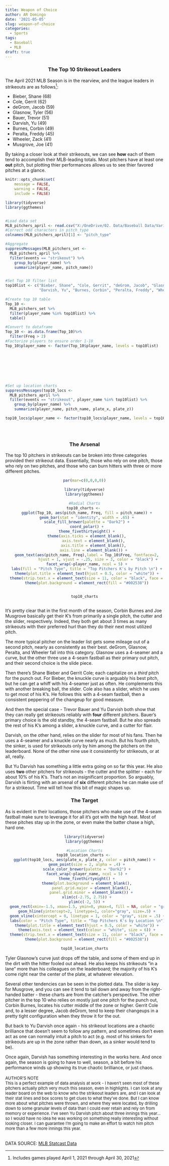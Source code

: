 ```yaml
---
title: Weapon of Choice
author: AR Domingo
date: '2021-05-05'
slug: weapon-of-choice
categories:
  - Sports
tags:
  - Baseball
  - MLB
draft: true
---
```



<center><h3>The Top 10 Strikeout Leaders</h3></center>

The April 2021 MLB Season is in the rearview, and the league leaders in strikeouts are as follows^[Includes games played April 1, 2021 through April 30, 2021]:  


* Bieber, Shane (68)  
* Cole, Gerrit (62)  
* deGrom, Jacob (59)  
* Glasnow, Tyler (56)  
* Bauer, Trevor (51)  
* Darvish, Yu (49)  
* Burnes, Corbin (49)  
* Peralta, Freddy (45)  
* Wheeler, Zack (41)  
* Musgrove, Joe (41)  
  
  
By taking a closer look at their strikeouts, we can see **how** each of them tend to accomplish their MLB-leading totals.  Most pitchers have at least one **out** pitch, but plotting thier performances allows us to see thier favored pitches at a glance. 


```r



knitr::opts_chunk$set(
	message = FALSE,
	warning = FALSE,
	include = FALSE)

library(tidyverse)
library(ggthemes)


#Load data set
MLB_pitchers_april <- read.csv("X:/OneDrive/02. Data/Baseball Data/Various/STATCAST/MLB_All_Pitchers_April2021.csv")
#Correct odd characters in pitch_type
colnames(MLB_pitchers_april)[1] <- "pitch_type"

#Aggregate
suppressMessages(MLB_pitchers_set <- 
  MLB_pitchers_april %>% 
  filter(events == "strikeout") %>% 
    group_by(player_name) %>% 
    summarize(player_name, pitch_name))


#Set Top 10 filter list
top10list <- c("Bieber, Shane", "Cole, Gerrit", "deGrom, Jacob", "Glasnow, Tyler", "Bauer, Trevor",
               "Darvish, Yu", "Burnes, Corbin", "Peralta, Freddy", "Wheeler, Zack", "Musgrove, Joe")

#Create top 10 table
Top_10 <- 
  MLB_pitchers_set %>% 
  filter(player_name %in% top10list) %>% 
  table()

#Convert to dataframe
Top_10 <- as.data.frame(Top_10)%>% 
  filter(Freq > 2)
#Factorize players to ensure order 1-10
Top_10$player_name <- factor(Top_10$player_name, levels = top10list)








#Set up location charts
suppressMessages(top10_locs <- 
  MLB_pitchers_april %>% 
  filter(events == "strikeout", player_name %in% top10list) %>% 
    group_by(player_name) %>% 
    summarize(player_name, pitch_name, plate_x, plate_z))

top10_locs$player_name <- factor(top10_locs$player_name, levels = top10list)





```




<center><h3>The Arsenal</h3></center>

The top 10 pitchers in strikeouts can be broken into three categories provided their strikeout data.  Essentially, those who rely on one pitch, those who rely on two pitches, and those who can burn hitters with three or more different pitches.  


<center>
```r

par(mar=c(0,0,0,0))

library(tidyverse)
library(ggthemes)

#Radial Charts
top10_charts <- 
  ggplot(Top_10, aes(pitch_name, Freq, fill = pitch_name)) +
  geom_bar(stat = "identity", width = .65) +
  scale_fill_brewer(palette = "Dark2") +
  coord_polar() +
  theme_fivethirtyeight() +
  theme(axis.ticks = element_blank(),
        axis.text = element_blank(),
        axis.title = element_blank(),
        axis.line = element_blank()) +
  geom_text(aes(pitch_name, Freq),label = Top_10$Freq, fontface=2,
            hjust = 1, vjust = -.25, size = 3, color = "black") +
  facet_wrap(~player_name, ncol = 5) +
  labs(fill = "Pitch Type", title = "Top Pitchers K's by Pitch \n") +
  theme(plot.title = element_text(hjust = 0.5, color = "white")) +
  theme(strip.text.x = element_text(size = 11, color = "black", face = "bold.italic")) +
  theme(plot.background = element_rect(fill = "#002538"))


top10_charts



```
</center>


It's pretty clear that in the first month of the season, Corbin Burnes and Joe Musgrove basically get their K's from primarily a single pitch, the cutter and the slider, respectively. Indeed, they both get about 3 times as many strikeouts with their preferred hurl than they do their next most utilized pitch.

The more typical pitcher on the leader list gets some mileage out of a second pitch, nearly as consistently as their best.  deGrom, Glasnow, Peralta, and Wheeler fall into this category.  Glasnow uses a 4-seamer and a curve, but the other three use a 4-seam fastball as their primary out pitch, and their second choice is the slide piece.

Then there's Shane Bieber and Gerrit Cole; each capitalize on a *third* pitch for the punch out.  For Bieber, the knuckle curve is arguably his best pitch, but he can get a whiff with his 4-seamer just as often.  He complements this with another breaking ball, the slider.  Cole also has a slider, which he uses to get most of his K's.  He follows this with a 4-seam fastball, then a consistent peppering of the changeup for good measure.

And then the special case - Trevor Bauer and Yu Darvish both show that they can really get strikeouts reliably with **four** different pitchers.  Bauer's primary choice is the old standby, the 4-seam fastball. But he also spreads the rest of his K's among a slider, a knuckle curve, and a cutter for flair.  

Darvish, on the other hand, relies on the slider for most of his fans.  Then he uses a 4-seamer and a knuckle curve nearly as much.  But his fourth pitch, the sinker, is used for strikeouts only by him among the pitchers on the leaderboard.  None of the other nine use it consistently for strikeouts, or at all, really.  

But Yu Darvish has something a little extra going on so far this year.  He also uses **two** other pitchers for strikeouts - the cutter and the splitter - each for about 10% of his K's.  That's not an insignificant proportion.  So arguably, Darvish is flirting with an arsenal of **six** different pitches he can make use of for a strikeout.  Time will tell how this bit of magic shapes up.

<center><h3>The Target</h3></center>

As is evident in their locations, those pitchers who make use of the 4-seam fastball make sure to leverage it for all it's got with the high heat.  Most of these pitches stay up in the zone, or even make the batter chase a high, hard one.

<center>
```r

library(tidyverse)
library(ggthemes)

#Location Charts
top10_location_charts <- 
ggplot(top10_locs, aes(plate_x, plate_z, color = pitch_name)) +
  geom_point(size = 2, alpha = .4) +
  scale_color_brewer(palette = "Dark2") +
  facet_wrap(~player_name, ncol = 5) +
  theme_fivethirtyeight() +
  theme(plot.background = element_blank(),
      panel.grid.major = element_blank(),
      panel.grid.minor = element_blank()) +
  xlim(c(-2.75, 2.75)) +
  ylim(c(-2, 5)) +
  geom_rect(xmin=-1.5, xmax=1.5, ymin=0, ymax=4, fill = NA, color = "grey", linetype = "dotted", alpha = .5) +
  geom_hline(yintercept=2, linetype=1, color="gray", size=.5) +
  geom_vline(xintercept = 0, linetype = 1, color = "gray", size = .5) +
  labs(color = "Pitch Type", title = "Top Pitchers K's by Location \n") +
  theme(plot.title = element_text(hjust = 0.5, color = "white")) +
  theme(axis.text = element_text(colour = "white", size = 6)) +
  theme(strip.text.x = element_text(size = 11, color = "black", face = "bold.italic")) +
  theme(plot.background = element_rect(fill = "#002538"))

top10_location_charts

```
</center>

Tyler Glasnow's curve just drops off the table, and some of them end up in the dirt with the hitter fooled out ahead.  He also keeps his strikeouts "in a lane" more than his colleagues on the leaderboard; the majority of his K's come right near the center of the plate, at whatever elevation.  

Several other tendencies can be seen in the plotted data.  The slider is key for Musgrove, and you can see it tend to tail down and away from the right-handed batter - these charts are from the catcher's perspective.  The other pitcher in the top 10 who relies on mostly just one pitch for the punch out, Corbin Burnes, locates his cutter middle of the zone or higher.  Gerrit Cole and, to a lesser degree, Jacob deGrom, tend to keep their changeups in a pretty tight configuration when they throw it for the out.

But back to Yu Darvish once again - his strikeout locations are a chaotic brilliance that doesn't seem to follow any pattern, and sometimes don't even act as one can normally intuit a pitch to act (e.g. most of his sinkers for strikeouts are up in the zone rather than down, as a sinker would tend to be).  

Once again, Darvish has something interesting in the works here.  And once again, the season is going to have to well, season, a bit before his performance winds up showing its true chaotic brilliance, or just chaos.
<br><br>
<span style="font-size:13px">
AUTHOR'S NOTE<br>
This is a perfect example of data analysis at work - I haven't seen most of these pitchers actually pitch very much this season, even in highlights.  I can look at any leader board on the web to know who the strikeout leaders are, and I can look at their stat lines and box scores to get clues to what they've done.  But I can know more about what pitches were thrown, and where they were located, by drilling down to some granular levels of data than I could ever retain and rely on from memory or experience.  I've seen Yu Darvish pitch about three innings this year...so I would have no idea he was working on something really interesting without looking closer.  I can guarantee I'm going to make an effort to watch him pitch more than a few more innings this year.
</span>

<br>
DATA SOURCE: [MLB Statcast Data](https://baseballsavant.mlb.com/)
